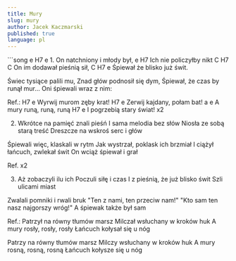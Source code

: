 ```yaml
---
title: Mury
slug: mury
author: Jacek Kaczmarski
published: true
language: pl
---
```


<Youtube videoId="Nw20s005sG4" />
```song
   e              H7        e
1. On natchniony i młody był,
e                          H7
Ich nie policzyłby nikt
C              H7        C
On im dodawał pieśnią sił,
C              H7        e
Śpiewał że blisko już świt.

Świec tysiące palili mu,
Znad głów podnosił się dym,
Śpiewał, że czas by runął mur...
Oni śpiewali wraz z nim:

Ref.:
          H7              e
Wyrwij murom zęby krat!
          H7              e
Zerwij kajdany, połam bat!
      a               e
A mury runą, runą, runą
        H7              e
I pogrzebią stary świat!
x2

2. Wkrótce na pamięć znali pieśń
I sama melodia bez słów
Niosła ze sobą starą treść
Dreszcze na wskroś serc i głów

Śpiewali więc, klaskali w rytm
Jak wystrzał, poklask ich brzmiał
I ciążył łańcuch, zwlekał świt
On wciąż śpiewał i grał

Ref. x2

3. Aż zobaczyli ilu ich
Poczuli siłę i czas
I z pieśnią, że już blisko świt
Szli ulicami miast

Zwalali pomniki i rwali bruk
"Ten z nami, ten przeciw nam!"
"Kto sam ten nasz najgorszy wróg!"
A śpiewak także był sam

Ref.:
Patrzył na równy tłumów marsz
Milczał wsłuchany w kroków huk
A mury rosły, rosły, rosły
Łańcuch kołysał się u nóg

Patrzy na równy tłumów marsz
Milczy wsłuchany w kroków huk
A mury rosną, rosną, rosną
Łańcuch kołysze się u nóg
```